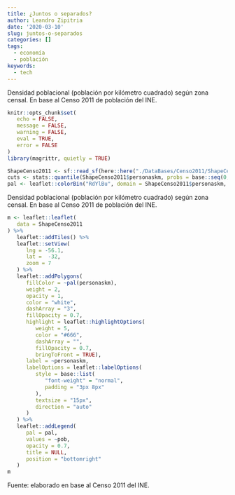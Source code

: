 ```yaml
---
title: ¿Juntos o separados?
author: Leandro Zipitria
date: '2020-03-10'
slug: juntos-o-separados
categories: []
tags:
  - economía
  - población
keywords:
  - tech
---
```


Densidad poblacional (población por kilómetro cuadrado) según zona censal. En base al Censo 2011 de población del INE.

<!--more-->

```r
knitr::opts_chunk$set(
   echo = FALSE,
   message = FALSE,
   warning = FALSE,
   eval = TRUE,
   error = FALSE
)
library(magrittr, quietly = TRUE)
```

```r
ShapeCenso2011 <- sf::read_sf(here::here("./DataBases/Censo2011/ShapeCenso2011.shp"))
cuts <- stats::quantile(ShapeCenso2011$personaskm, probs = base::seq(0, 1, by = 0.1))
pal <- leaflet::colorBin("RdYlBu", domain = ShapeCenso2011$personaskm, bins = cuts, reverse = TRUE)
```

Densidad poblacional (población por kilómetro cuadrado) según zona censal. En base al Censo 2011 de población del INE.

```r
m <- leaflet::leaflet(
   data = ShapeCenso2011
) %>%
   leaflet::addTiles() %>%
   leaflet::setView(
      lng = -56.1,
      lat =  -32,
      zoom = 7
   ) %>%
   leaflet::addPolygons(
      fillColor = ~pal(personaskm),
      weight = 2,
      opacity = 1,
      color = "white",
      dashArray = "3",
      fillOpacity = 0.7,
      highlight = leaflet::highlightOptions(
         weight = 5,
         color = "#666",
         dashArray = "",
         fillOpacity = 0.7,
         bringToFront = TRUE),
      label = ~personaskm,
      labelOptions = leaflet::labelOptions(
         style = base::list(
            "font-weight" = "normal",
            padding = "3px 8px"
         ),
         textsize = "15px",
         direction = "auto"
      )
   ) %>%
   leaflet::addLegend(
      pal = pal,
      values = ~pob,
      opacity = 0.7,
      title = NULL,
      position = "bottomright"
   )
m
```

Fuente: elaborado en base al Censo 2011 del INE.
